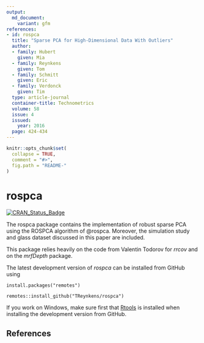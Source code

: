 ```yaml
---
output:
  md_document:
    variant: gfm
references:
- id: rospca
  title: "Sparse PCA for High-Dimensional Data With Outliers"
  author:
  - family: Hubert
    given: Mia
  - family: Reynkens
    given: Tom
  - family: Schmitt
    given: Eric
  - family: Verdonck
    given: Tim
  type: article-journal
  container-title: Technometrics
  volume: 58
  issue: 4
  issued:
    year: 2016
  page: 424-434
---
```


<!-- README.md is generated from README.Rmd. Please edit that file -->

```r
knitr::opts_chunk$set(
  collapse = TRUE,
  comment = "#>",
  fig.path = "README-"
)
```

# rospca
[![CRAN_Status_Badge](https://www.r-pkg.org/badges/version/rospca)](https://cran.r-project.org/package=rospca)

The rospca package contains the implementation of robust sparse PCA using the ROSPCA algorithm of @rospca.
Moreover, the simulation study and glass dataset discussed in this paper are included.

This package relies heavily on the code from Valentin Todorov for *rrcov* and on the *mrfDepth* package.

The latest development version of *rospca* can be installed from GitHub using

```
install.packages("remotes")

remotes::install_github("TReynkens/rospca")
```
If you work on Windows, make sure first that [Rtools](https://cran.r-project.org/bin/windows/Rtools/) is installed when installing the development version from GitHub.

## References